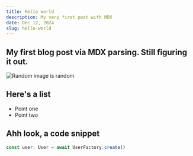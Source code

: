 ---
title: Hello world
description: My very first post with MDX
date: Dec 12, 2024
slug: hello-world
---


## My first blog post via MDX parsing. Still figuring it out.

<Image src="/images/blog/star.gif" alt="Random image is random" width={600} height={400} />

## Here's a list
 - Point one
 - Point two

## Ahh look, a code snippet

```ts 
const user: User = await UserFactory.create()
```